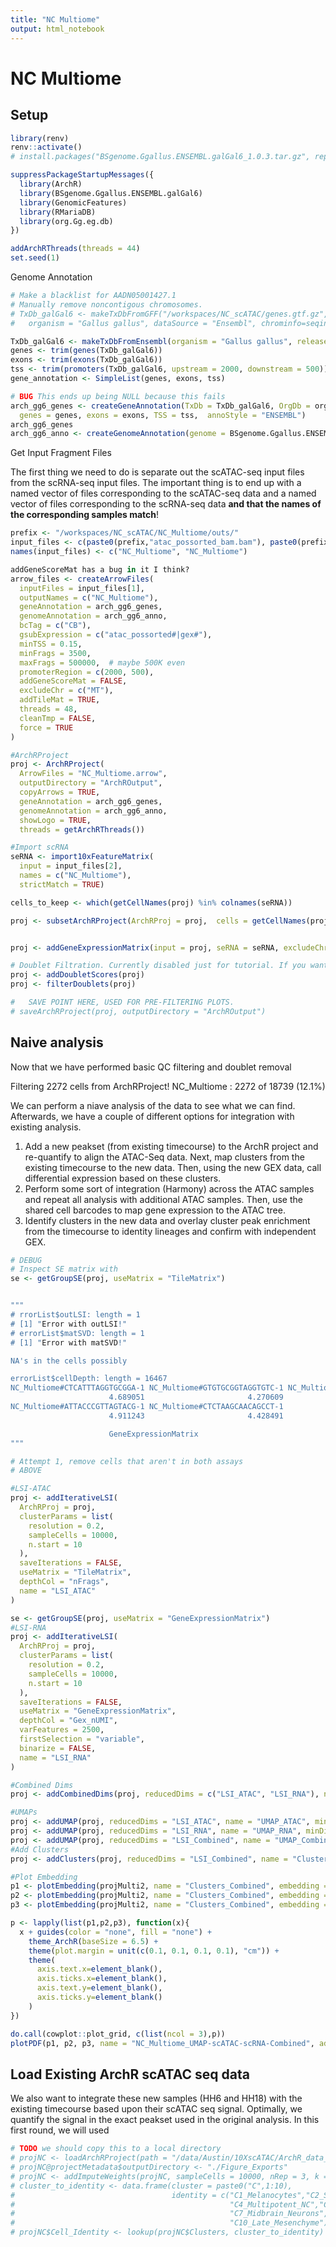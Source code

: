 ```yaml
---
title: "NC Multiome"
output: html_notebook
---
```


# NC Multiome

## Setup

```r
library(renv)
renv::activate()
# install.packages("BSgenome.Ggallus.ENSEMBL.galGal6_1.0.3.tar.gz", repos = NULL)

suppressPackageStartupMessages({
  library(ArchR)
  library(BSgenome.Ggallus.ENSEMBL.galGal6)
  library(GenomicFeatures)
  library(RMariaDB)
  library(org.Gg.eg.db)
})

addArchRThreads(threads = 44)
set.seed(1)
```

Genome Annotation

```r
# Make a blacklist for AADN05001427.1
# Manually remove noncontigous chromosomes.
# TxDb_galGal6 <- makeTxDbFromGFF("/workspaces/NC_scATAC/genes.gtf.gz",
#   organism = "Gallus gallus", dataSource = "Ensembl", chrominfo=seqinfo(BSgenome.Ggallus.ENSEMBL.galGal6))

TxDb_galGal6 <- makeTxDbFromEnsembl(organism = "Gallus gallus", release = 106)
genes <- trim(genes(TxDb_galGal6))
exons <- trim(exons(TxDb_galGal6))
tss <- trim(promoters(TxDb_galGal6, upstream = 2000, downstream = 500))
gene_annotation <- SimpleList(genes, exons, tss)

# BUG This ends up being NULL because this fails
arch_gg6_genes <- createGeneAnnotation(TxDb = TxDb_galGal6, OrgDb = org.Gg.eg.db, 
  genes = genes, exons = exons, TSS = tss,  annoStyle = "ENSEMBL")
arch_gg6_genes
arch_gg6_anno <- createGenomeAnnotation(genome = BSgenome.Ggallus.ENSEMBL.galGal6, filterChr = "MT")
```

Get Input Fragment Files

The first thing we need to do is separate out the scATAC-seq input files from the scRNA-seq input files.
The important thing is to end up with a named vector of files corresponding to the scATAC-seq data and a named vector of files corresponding to the scRNA-seq data
 __and that the names of the corresponding samples match__! 

```r
prefix <- "/workspaces/NC_scATAC/NC_Multiome/outs/"
input_files <- c(paste0(prefix,"atac_possorted_bam.bam"), paste0(prefix,"nc_filtered_feature_bc_matrix.h5"))
names(input_files) <- c("NC_Multiome", "NC_Multiome")

addGeneScoreMat has a bug in it I think?
arrow_files <- createArrowFiles(
  inputFiles = input_files[1],
  outputNames = c("NC_Multiome"),
  geneAnnotation = arch_gg6_genes,
  genomeAnnotation = arch_gg6_anno,
  bcTag = c("CB"),
  gsubExpression = c("atac_possorted#|gex#"),
  minTSS = 0.15,
  minFrags = 3500,
  maxFrags = 500000,  # maybe 500K even
  promoterRegion = c(2000, 500),
  addGeneScoreMat = FALSE,
  excludeChr = c("MT"),
  addTileMat = TRUE,
  threads = 48,
  cleanTmp = FALSE,
  force = TRUE
)
```

```r
#ArchRProject
proj <- ArchRProject( 
  ArrowFiles = "NC_Multiome.arrow",
  outputDirectory = "ArchROutput",
  copyArrows = TRUE,
  geneAnnotation = arch_gg6_genes,
  genomeAnnotation = arch_gg6_anno,
  showLogo = TRUE,
  threads = getArchRThreads())

#Import scRNA
seRNA <- import10xFeatureMatrix(
  input = input_files[2],
  names = c("NC_Multiome"),
  strictMatch = TRUE)

cells_to_keep <- which(getCellNames(proj) %in% colnames(seRNA))

proj <- subsetArchRProject(ArchRProj = proj,  cells = getCellNames(proj)[cells_to_keep])


proj <- addGeneExpressionMatrix(input = proj, seRNA = seRNA, excludeChr = "MT", chromSizes = arch_gg6_anno$chromSizes)

# Doublet Filtration. Currently disabled just for tutorial. If you want to filter doublets uncomment below.
proj <- addDoubletScores(proj)
proj <- filterDoublets(proj)

#   SAVE POINT HERE, USED FOR PRE-FILTERING PLOTS.
# saveArchRProject(proj, outputDirectory = "ArchROutput")
```


## Naive analysis

Now that we have performed basic QC filtering and doublet removal

Filtering 2272 cells from ArchRProject!
        NC_Multiome : 2272 of 18739 (12.1%)

We can perform a niave analysis of the data to see what we can find. Afterwards, we have a couple of different options
for integration with existing analysis.

1. Add a new peakset (from existing timecourse) to the ArchR project and re-quantify to align the ATAC-Seq data.
  Next, map clusters from the existing timecourse to the new data. Then, using the new GEX data, call differential expression based on these clusters.
2. Perform some sort of integration (Harmony) across the ATAC samples and repeat all analysis with additional ATAC samples. 
  Then, use the shared cell barcodes to map gene expression to the ATAC tree.
3. Identify clusters in the new data and overlay cluster peak enrichment from the timecourse to identity lineages and confirm with independent GEX.

```r
# DEBUG
# Inspect SE matrix with
se <- getGroupSE(proj, useMatrix = "TileMatrix")


"""
# rrorList$outLSI: length = 1
# [1] "Error with outLSI!"
# errorList$matSVD: length = 1
# [1] "Error with matSVD!"

NA's in the cells possibly 

errorList$cellDepth: length = 16467
NC_Multiome#CTCATTTAGGTGCGGA-1 NC_Multiome#GTGTGCGGTAGGTGTC-1 NC_Multiome#ATAACGACACCTACGG-1 NC_Multiome#ATTCACTTCATCAGTA-1 
                      4.689051                       4.270609                             NA                       4.144854 
NC_Multiome#ATTACCCGTTAGTACG-1 NC_Multiome#CTCTAAGCAACAGCCT-1 
                      4.911243                       4.428491 

                      GeneExpressionMatrix
"""

# Attempt 1, remove cells that aren't in both assays
# ABOVE

#LSI-ATAC
proj <- addIterativeLSI(
  ArchRProj = proj,
  clusterParams = list(
    resolution = 0.2,
    sampleCells = 10000,
    n.start = 10
  ),
  saveIterations = FALSE,
  useMatrix = "TileMatrix",
  depthCol = "nFrags",
  name = "LSI_ATAC"
)

se <- getGroupSE(proj, useMatrix = "GeneExpressionMatrix")
#LSI-RNA
proj <- addIterativeLSI(
  ArchRProj = proj,
  clusterParams = list(
    resolution = 0.2,
    sampleCells = 10000,
    n.start = 10
  ),
  saveIterations = FALSE,
  useMatrix = "GeneExpressionMatrix",
  depthCol = "Gex_nUMI",
  varFeatures = 2500,
  firstSelection = "variable",
  binarize = FALSE,
  name = "LSI_RNA"
)

#Combined Dims
proj <- addCombinedDims(proj, reducedDims = c("LSI_ATAC", "LSI_RNA"), name =  "LSI_Combined")

#UMAPs
proj <- addUMAP(proj, reducedDims = "LSI_ATAC", name = "UMAP_ATAC", minDist = 0.8, force = TRUE)
proj <- addUMAP(proj, reducedDims = "LSI_RNA", name = "UMAP_RNA", minDist = 0.8, force = TRUE)
proj <- addUMAP(proj, reducedDims = "LSI_Combined", name = "UMAP_Combined", minDist = 0.8, force = TRUE)
#Add Clusters
proj <- addClusters(proj, reducedDims = "LSI_Combined", name = "Clusters", resolution = 0.4, force = TRUE)

#Plot Embedding
p1 <- plotEmbedding(projMulti2, name = "Clusters_Combined", embedding = "UMAP_ATAC", size = 1, labelAsFactors=F, labelMeans=F)
p2 <- plotEmbedding(projMulti2, name = "Clusters_Combined", embedding = "UMAP_RNA", size = 1, labelAsFactors=F, labelMeans=F)
p3 <- plotEmbedding(projMulti2, name = "Clusters_Combined", embedding = "UMAP_Combined", size = 1, labelAsFactors=F, labelMeans=F)

p <- lapply(list(p1,p2,p3), function(x){
  x + guides(color = "none", fill = "none") + 
    theme_ArchR(baseSize = 6.5) +
    theme(plot.margin = unit(c(0.1, 0.1, 0.1, 0.1), "cm")) +
    theme(
      axis.text.x=element_blank(), 
      axis.ticks.x=element_blank(), 
      axis.text.y=element_blank(), 
      axis.ticks.y=element_blank()
    )
})

do.call(cowplot::plot_grid, c(list(ncol = 3),p))
plotPDF(p1, p2, p3, name = "NC_Multiome_UMAP-scATAC-scRNA-Combined", addDOC = FALSE)
```

## Load Existing ArchR scATAC seq data

We also want to integrate these new samples (HH6 and HH18) with the existing timecourse based upon their scATAC seq signal.
Optimally, we quantify the signal in the exact peakset used in the original analysis. In this first round, we will used



```r
# TODO we should copy this to a local directory
# projNC <- loadArchRProject(path = "/data/Austin/10XscATAC/ArchR_data_final_thesis/")
# projNC@projectMetadata$outputDirectory <- "./Figure_Exports"
# projNC <- addImputeWeights(projNC, sampleCells = 10000, nRep = 3, k = 20)
# cluster_to_identity <- data.frame(cluster = paste0("C",1:10),
#                                   identity = c("C1_Melanocytes","C2_Sensory_Glia","C3_Int_Mesenchyme",
#                                                "C4_Multipotent_NC","C5_Hindbrain_Neurons","C6_Somatosensory_Neurons",
#                                                "C7_Midbrain_Neurons","C8_Early_Mesenchyme","C9_Sensory_Neurons",
#                                                "C10_Late_Mesenchyme"))
# projNC$Cell_Identity <- lookup(projNC$Clusters, cluster_to_identity)
```